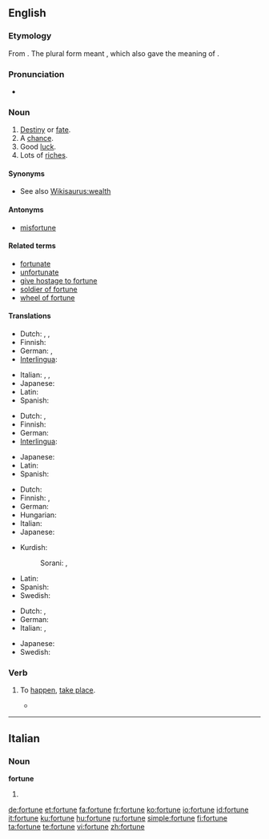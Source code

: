 ==English==

{{rank|foreign|native|members|958|fortune|glass|silver|winter}}

===Etymology===
From {{etyl|la}} {{term|fortuna||fate, luck|lang=la}}. The plural form {{term|fortunae|lang=la}} meant {{term|||possessions}}, which also gave {{term||fortune}} the meaning of {{term|||riches}}.

===Pronunciation===
* {{audio|en-us-fortune.ogg|Audio (US)}}
{{rfp}}

===Noun===
{{en-noun}}

# [[destiny|Destiny]] or [[fate]].
# A [[chance]].
# Good [[luck]].
# Lots of [[riches]].

{{rfex}}

====Synonyms====
* See also [[Wikisaurus:wealth]]

====Antonyms====
* [[misfortune]]

====Related terms====
* [[fortunate]]
* [[unfortunate]]
* [[give hostage to fortune]]
* [[soldier of fortune]]
* [[wheel of fortune]]

====Translations====
{{trans-top|destiny or fate}}
* Dutch: {{t|nl|lot|n}}, {{t|nl|noodlot|n}}, {{i|in fixed expressions}} {{t|nl|fortuin|n}}
* Finnish: {{t+|fi|kohtalo}}
* German: {{t+|de|Schicksal|n}}, {{t+|de|Glück|n}}
* [[Interlingua]]: {{t|ia|fortuna}}
{{trans-mid}}
* Italian: {{t+|it|sorte|f}}, {{t+|it|destino|m}}, {{t+|it|fortuna|f}}
* Japanese: {{t|ja|運命|tr=un'mei}}
* Latin: {{t|la|fortuna|f}}
* Spanish: {{t-|es|fortuna|f}}
{{trans-bottom}}

{{trans-top|a chance}}
* Dutch: {{t|nl|kans|c}}, {{t|nl|geluk|n}}
* Finnish: {{t-|fi|sattuma}}
* German: {{t+|de|Glück|n}}
* [[Interlingua]]: {{t|ia|fortuna}}
{{trans-mid}}
* Japanese: {{t|ja|機会|tr=kikai}}
* Latin: {{t|la|fortuna|f}}
* Spanish: {{t-|es|fortuna|f}}
{{trans-bottom}}

{{trans-top|good luck}}
* Dutch: {{t|nl|geluk|n}}
* Finnish: {{t|fi|onni}}, {{t|fi|tuuri}} {{i|colloquial}}
* German: {{t+|de|Glück|n}}
* Hungarian: {{t+|hu|szerencse}}
* Italian: {{t+|it|fortuna|f}}
* Japanese: {{t|ja|幸運|tr=kou'un}}
{{trans-mid}}
* Kurdish:
*: Sorani: {{t|ku|نوخشه|tr=nuxshe|sc=KUchar}}, {{t|ku|خۆشبه‌خت|tr=xoshbext|sc=KUchar}}
* Latin: {{t|la|fortuna|f}}
* Spanish: {{t-|es|fortuna|f}}
* Swedish: {{t+|sv|tur|c}}
{{trans-bottom}}

{{trans-top|lots of riches}}
* Dutch: {{t|nl|fortuin|n}}, {{t|nl|vermogen|n}}
* German: {{t+|de|Vermögen|n}}
* Italian: {{t+|it|fortuna|f}}, {{t-|it|dote|f}}
{{trans-mid}}
* Japanese: {{t|ja|富|tr=tomi}}
* Swedish: {{t|sv|förmögenhet|c}}
{{trans-bottom}}

===Verb===
{{en-verb|fortun|es}}

# {{context|obsolete|intransitive}} To [[happen]], [[take place]].
#* {{quote-book|1885|Sir Richard Burton|The Book of the Thousand Nights and a Night||chapter=Night 20||
It '''fortuned''' one night that the Sultan purposed setting out on a journey next morning}}

----

==Italian==

{{rfp|lang=Italian}}

===Noun===
'''fortune''' {{f}}

# {{plural of|fortuna|lang=Italian}}

[[de:fortune]]
[[et:fortune]]
[[fa:fortune]]
[[fr:fortune]]
[[ko:fortune]]
[[io:fortune]]
[[id:fortune]]
[[it:fortune]]
[[ku:fortune]]
[[hu:fortune]]
[[ru:fortune]]
[[simple:fortune]]
[[fi:fortune]]
[[ta:fortune]]
[[te:fortune]]
[[vi:fortune]]
[[zh:fortune]]